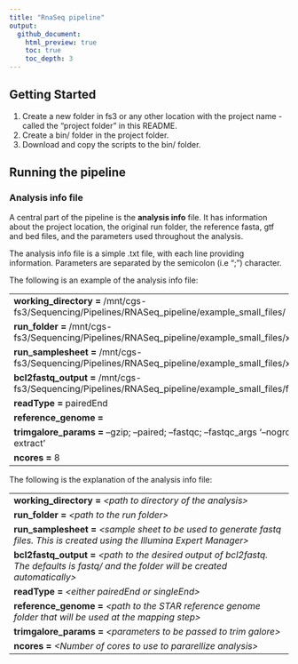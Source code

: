 ```yaml
---
title: "RnaSeq pipeline"
output:
  github_document:
    html_preview: true
    toc: true
    toc_depth: 3
---
```


## Getting Started

1. Create a new folder in fs3 or any other location with the project name - called the "project folder" in this README.   
2. Create a bin/ folder in the project folder.   
3. Download and copy the scripts to the bin/ folder.   

## Running the pipeline

### Analysis info file
A central part of the pipeline is the **analysis info** file. It has information about the project location, the original run folder, the reference fasta, gtf and bed files, and the parameters used throughout the analysis.   

The analysis info file is a simple .txt file, with each line providing information. Parameters are separated by the semicolon (i.e ";") character.   

The following is an example of the analysis info file:   

--------------------------------------------------------------------------------------------------
**working_directory =** /mnt/cgs-fs3/Sequencing/Pipelines/RNASeq_pipeline/example_small_files/    
**run_folder =** /mnt/cgs-fs3/Sequencing/Pipelines/RNASeq_pipeline/example_small_files/xxx   
**run_samplesheet =** /mnt/cgs-fs3/Sequencing/Pipelines/RNASeq_pipeline/example_small_files/xxx    
**bcl2fastq_output =** /mnt/cgs-fs3/Sequencing/Pipelines/RNASeq_pipeline/example_small_files/fastq/   
**readType =** pairedEnd    
**reference_genome =**    
**trimgalore_params =** --gzip; --paired; --fastqc; --fastqc_args '--nogroup --extract'   
**ncores =** 8   
--------------------------------------------------------------------------------------------------

The following is the explanation of the analysis info file:   

--------------------------------------------------------------------------------------------------
**working_directory =** *\<path to directory of the analysis\>*   
**run_folder =** *\<path to the run folder\>*    
**run_samplesheet =** *\<sample sheet to be used to generate fastq files. This is created using the Illumina Expert Manager\>*    
**bcl2fastq_output =** *\<path to the desired output of bcl2fastq. The defaults is fastq/ and the folder will be created automatically\>*    
**readType =** *\<either pairedEnd or singleEnd\>*     
**reference_genome =** *\<path to the STAR reference genome folder that will be used at the mapping step\>*   
**trimgalore_params =** *\<parameters to be passed to trim galore\>*    
**ncores =** *\<Number of cores to use to pararellize analysis\>*    
--------------------------------------------------------------------------------------------------

 
